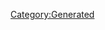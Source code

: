 {{Database/Costume/CostumeInfo
 |ID=9
 |DivaId=1
 |PrismCostumeId=9
 |Enabled=2
 |SkillId=11
 |EODICFLJAKO=False
 |AGBPBDODKBK=1
 |HMCOGDICFNB=1
 |LevelMax=4
 |HGBJODBCJDA=4
 |EGLDFPILJLG=0
 |GLEEPAFMPLO=False
 |IIELLEPEEFH=910
}}
[[Category:Generated]]
